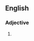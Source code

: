 ==English==

===Adjective===
{{head|en|adjective comparative form}}

# {{en-comparative of|unhealthy}}
